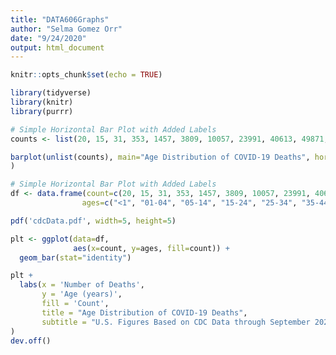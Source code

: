 ```yaml
---
title: "DATA606Graphs"
author: "Selma Gomez Orr"
date: "9/24/2020"
output: html_document
---
```


```r
knitr::opts_chunk$set(echo = TRUE)
```

```r
library(tidyverse)
library(knitr)
library(purrr)
```


```r
# Simple Horizontal Bar Plot with Added Labels
counts <- list(20, 15, 31, 353, 1457, 3809, 10057, 23991, 40613, 49871, 58253)

barplot(unlist(counts), main="Age Distribution of COVID-19 Deaths", horiz=TRUE, col=terrain.colors(11), legend=TRUE, 
)
```
```r
# Simple Horizontal Bar Plot with Added Labels
df <- data.frame(count=c(20, 15, 31, 353, 1457, 3809, 10057, 23991, 40613, 49871, 58253),
                ages=c("<1", "01-04", "05-14", "15-24", "25-34", "35-44", "45-54", "55-64", "65-74","75-84", "85 or more"))

pdf('cdcData.pdf', width=5, height=5) 

plt <- ggplot(data=df, 
              aes(x=count, y=ages, fill=count)) +
  geom_bar(stat="identity")

plt + 
  labs(x = 'Number of Deaths',
       y = 'Age (years)',
       fill = 'Count',
       title = "Age Distribution of COVID-19 Deaths",
       subtitle = "U.S. Figures Based on CDC Data through September 2020"
)
dev.off()

```

